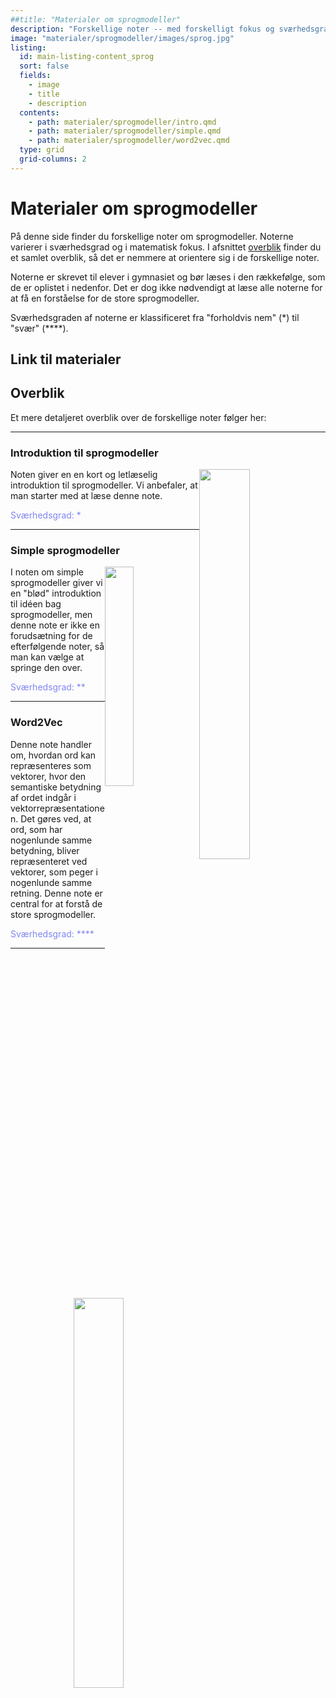 ```yaml
---
##title: "Materialer om sprogmodeller"
description: "Forskellige noter -- med forskelligt fokus og sværhedsgrad -- om sprogmodeller."
image: "materialer/sprogmodeller/images/sprog.jpg"
listing:
  id: main-listing-content_sprog
  sort: false
  fields: 
    - image
    - title
    - description
  contents: 
    - path: materialer/sprogmodeller/intro.qmd
    - path: materialer/sprogmodeller/simple.qmd
    - path: materialer/sprogmodeller/word2vec.qmd
  type: grid 
  grid-columns: 2
---
```


# Materialer om sprogmodeller

På denne side finder du forskellige noter om sprogmodeller. Noterne varierer i sværhedsgrad og i matematisk fokus. I afsnittet [overblik](#overblik) finder du et samlet overblik, så det er nemmere at orientere sig i de forskellige noter. 

Noterne er skrevet til elever i gymnasiet og bør læses i den rækkefølge, som de er oplistet i nedenfor. Det er dog ikke nødvendigt at læse alle noterne for at få en forståelse for de store sprogmodeller. 

Sværhedsgraden af noterne er klassificeret fra \"forholdvis nem\" (\*) til \"svær\" (\*\*\*\*).

## Link til materialer

::: {#main-listing-content_sprog}
:::


## Overblik



Et mere detaljeret overblik over de forskellige noter følger her:

***

### Introduktion til sprogmodeller

![](materialer/sprogmodeller/images/sprog.jpg){style='float:right;'  width=40%}

Noten giver en en kort og letlæselig introduktion til sprogmodeller. Vi anbefaler, at man starter med at læse denne note.

[Sværhedsgrad: \*]{style="color: #8086F2"}


***



### Simple sprogmodeller

![](materialer/sprogmodeller/images/sprog2.jpg){style='float:right;'  width=30%}

I noten om simple sprogmodeller giver vi en \"blød\" introduktion til idéen bag sprogmodeller, men denne note er ikke en forudsætning for de efterfølgende noter, så man kan vælge at springe den over.


[Sværhedsgrad: \*\*]{style="color: #8086F2"}





***


### Word2Vec

![](materialer/sprogmodeller/images/word2vec_simple.png){style='float:right;'  width=40%}

Denne note handler om, hvordan ord kan repræsenteres som vektorer, hvor den semantiske betydning af ordet indgår i vektorrepræsentationen. Det gøres ved, at ord, som har nogenlunde samme betydning, bliver repræsenteret ved vektorer, som peger i nogenlunde samme retning. Denne note er central for at forstå de store sprogmodeller. 


[Sværhedsgrad: \*\*\*\*]{style="color: #8086F2"}



***


<!-- ### Neurale netværk til tekstgenerering -->

<!-- ![](materialer/materialer/sprogmodeller/images/){style='float:right;'  width=40%} -->

<!-- -   Neurale netværk til tekstgenerering (avanceret, kan udelades) -->


<!-- **Sværhedsgrad: \*\*\*\* ** -->


<!-- ### Transformeren -->

<!-- ![](materialer/materialer/sprogmodeller/images/){style='float:right;'  width=40%} -->

<!-- -   Transformeren (avanceret, kan udelades, bygger på \"neurale netværk -->
<!--     til tekstgenerering\") -->


<!-- **Sværhedsgrad: \*\*\*\* ** -->
